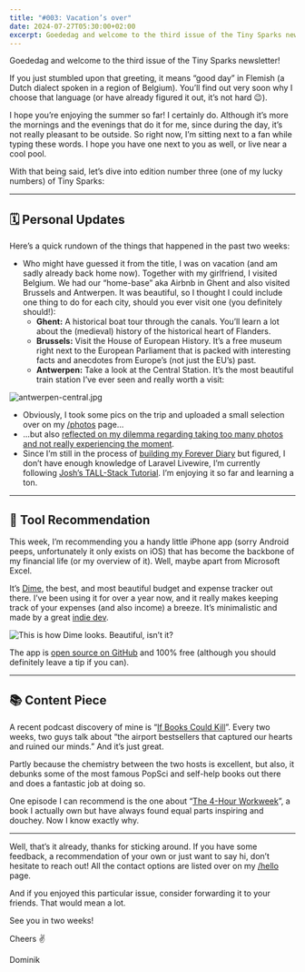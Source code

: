 ```yaml
---
title: "#003: Vacation’s over"
date: 2024-07-27T05:30:00+02:00
excerpt: Goededag and welcome to the third issue of the Tiny Sparks newsletter!
---
```


Goededag and welcome to the third issue of the Tiny Sparks newsletter!

If you just stumbled upon that greeting, it means “good day” in Flemish (a Dutch dialect spoken in a region of Belgium). You’ll find out very soon why I choose that language (or have already figured it out, it’s not hard 😉).

I hope you’re enjoying the summer so far! I certainly do. Although it’s more the mornings and the evenings that do it for me, since during the day, it’s not really pleasant to be outside. So right now, I’m sitting next to a fan while typing these words. I hope you have one next to you as well, or live near a cool pool.

With that being said, let’s dive into edition number three (one of my lucky numbers) of Tiny Sparks:

---

## 🗓️ Personal Updates

Here’s a quick rundown of the things that happened in the past two weeks:

- Who might have guessed it from the title, I was on vacation (and am sadly already back home now). Together with my girlfriend, I visited Belgium. We had our “home-base” aka Airbnb in Ghent and also visited Brussels and Antwerpen. It was beautiful, so I thought I could include one thing to do for each city, should you ever visit one (you definitely should!):
  - **Ghent:** A historical boat tour through the canals. You’ll learn a lot about the (medieval) history of the historical heart of Flanders.
  - **Brussels:** Visit the House of European History. It’s a free museum right next to the European Parliament that is packed with interesting facts and anecdotes from Europe’s (not just the EU’s) past.
  - **Antwerpen:** Take a look at the Central Station. It’s the most beautiful train station I’ve ever seen and really worth a visit:

![antwerpen-central.jpg](../../assets/newsletter/003/antwerpen-central-1afa83a06e.jpg)

- Obviously, I took some pics on the trip and uploaded a small selection over on my [/photos](https://dominikhofer.me/photos?ref=tiny-sparks) page…
- …but also [reflected on my dilemma regarding taking too many photos and not really experiencing the moment](https://dominikhofer.me/capturing-vs-living?ref=tiny-sparks).
- Since I’m still in the process of [building my Forever Diary](https://dominikhofer.me/building-a-forever-diary?ref=tiny-sparks) but figured, I don’t have enough knowledge of Laravel Livewire, I’m currently following [Josh’s TALL-Stack Tutorial](https://youtu.be/Ul3sfSDEt9U?ref=tiny-sparks). I’m enjoying it so far and learning a ton.

---

## 🔮 Tool Recommendation

This week, I’m recommending you a handy little iPhone app (sorry Android peeps, unfortunately it only exists on iOS) that has become the backbone of my financial life (or my overview of it). Well, maybe apart from Microsoft Excel.

It’s [Dime](https://apps.apple.com/us/app/dime-budget-expense-tracker/id1635280255?ref=tiny-sparks), the best, and most beautiful budget and expense tracker out there. I’ve been using it for over a year now, and it really makes keeping track of your expenses (and also income) a breeze. It’s minimalistic and made by a great [indie dev](https://rafaelsoh.com/?ref=tiny-sparks).

![This is how Dime looks. Beautiful, isn’t it?](../../assets/newsletter/003/dime-28b69e0cbc.jpg)

The app is [open source on GitHub](https://github.com/rarfell/dimeapp?ref=tiny-sparks) and 100% free (although you should definitely leave a tip if you can).

---

## 📚 Content Piece

A recent podcast discovery of mine is “[If Books Could Kill](https://www.ifbookspod.com/?ref=tiny-sparks)”. Every two weeks, two guys talk about “the airport bestsellers that captured our hearts and ruined our minds.” And it’s just great.

Partly because the chemistry between the two hosts is excellent, but also, it debunks some of the most famous PopSci and self-help books out there and does a fantastic job at doing so.

One episode I can recommend is the one about “[The 4-Hour Workweek](https://pca.st/jb6eozje?ref=tiny-sparks)”, a book I actually own but have always found equal parts inspiring and douchey. Now I know exactly why.

---

Well, that’s it already, thanks for sticking around. If you have some feedback, a recommendation of your own or just want to say hi, don’t hesitate to reach out! All the contact options are listed over on my [/hello](https://dominikhofer.me/hello?ref=tiny-sparks) page.

And if you enjoyed this particular issue, consider forwarding it to your friends. That would mean a lot.

See you in two weeks!

Cheers ✌️

Dominik
